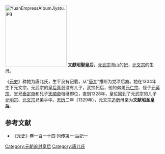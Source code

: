 [[File:YuanEmpressAlbumJiyatu.jpg|200px]]
'''文獻昭聖皇后'''，[[元武宗|元武宗]]海山的[[妃嬪|妃]]，[[元文宗|元文宗]]的生母。

《[[元史|元史]]》称她为唐兀氏，生平没有记载，从“[[唐兀|唐兀]]”推断为党项后裔。她在1304年生下元文宗。元武宗的[[皇后|皇后]][[真哥|真哥]]没有儿子，武宗死后，他的弟弟[[元仁宗|元仁宗]]、侄子[[元英宗|元英宗]]、堂兄[[泰定帝|泰定帝]]和兒子[[天順帝|天順帝]]相继即位，直到1328年，皇位回到了元武宗的儿子[[元明宗|元明宗]]、[[元文宗|元文宗]]兄弟手中。[[天历_(元朝)|天历]]二年（1329年），元文宗[[追册|追册]]母亲为'''文献昭圣皇后'''。

==参考文献==
*《[[元史|元史]]》卷一百一十四·列传第一·后妃一

{{元朝皇后}}

[[Category:元朝追封皇后|Category:元朝追封皇后]]
[[Category:唐兀氏|Category:唐兀氏]]